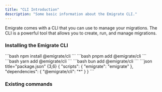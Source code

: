 ```yaml
---
title: "CLI Introduction"
description: "Some basic information about the Emigrate CLI."
---
```



Emigrate comes with a CLI that you can use to manage your migrations. The CLI is a powerful tool that allows you to create, run, and manage migrations.

### Installing the Emigrate CLI

<Tabs>
  <TabItem label="npm">
    ```bash
    npm install @emigrate/cli
    ```
  </TabItem>
  <TabItem label="pnpm">
    ```bash
    pnpm add @emigrate/cli
    ```
  </TabItem>
  <TabItem label="yarn">
    ```bash
    yarn add @emigrate/cli
    ```
  </TabItem>
  <TabItem label="bun">
    ```bash
    bun add @emigrate/cli
    ```
  </TabItem>
  <TabItem label="deno">
    ```json title="package.json" {3,6}
    {
      "scripts": {
        "emigrate": "emigrate"
      },
      "dependencies": {
        "@emigrate/cli": "*"
      }
    }
    ```
  </TabItem>
</Tabs>

### Existing commands


<LinkCard
  href="up/"
  title="emigrate up"
  description="The command for executing migrations, or showing pending migrations in dry run mode."
  />

<LinkCard
  href="list/"
  title="emigrate list"
  description="The command for listing all migrations and their status."
  />

<LinkCard
  href="new/"
  title="emigrate new"
  description="The command for creating new migration files."
  />

<LinkCard
  href="remove/"
  title="emigrate remove"
  description="The command for removing migrations from the migration history."
  />
